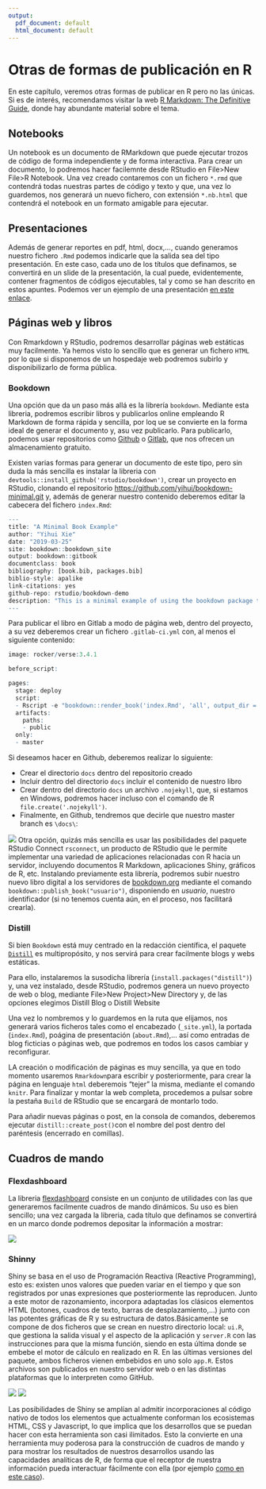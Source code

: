 ```yaml
---
output:
  pdf_document: default
  html_document: default
---
```

# Otras de formas de publicación en R {#other_pubs}

En este capítulo, veremos otras formas de publicar en R pero no las únicas. Si es de interés, recomendamos visitar la web [R Markdown: The Definitive Guide](https://bookdown.org/yihui/rmarkdown/basics.html), donde hay abundante material sobre el tema.

## Notebooks
Un notebook es un documento de RMarkdown que puede ejecutar trozos de código de forma independiente y de forma interactiva. Para crear un documento, lo podremos hacer facilemnte desde RStudio en File>New File>R Notebook. Una vez creado contaremos con un fichero `*.rmd` que contendrá todas nuestras partes de código y texto y que, una vez lo guardemos, nos generará un nuevo fichero, con extensión `*.nb.html` que contendrá el notebook en un formato amigable para ejecutar.

## Presentaciones
Además de generar reportes en pdf, html, docx,..., cuando generamos nuestro fichero `.Rmd` podemos indicarle que la salida sea del tipo presentación. En este caso, cada uno de los títulos que definamos, se convertirá en un slide de la presentación, la cual puede, evidentemente, contener fragmentos de códigos ejecutables, tal y como se han descrito en estos apuntes. Podemos ver un ejemplo de una presentación [en este enlace](https://juliomsevilla.gitlab.io/rsentinel).


## Páginas web y libros
Con Rmarkdown y RStudio, podremos desarrollar páginas web estáticas muy facilmente. Ya hemos visto lo sencillo que es generar un fichero `HTML` por lo que si disponemos de un hospedaje web podremos subirlo y disponibilizarlo de forma pública.

### Bookdown

Una opción que da un paso más allá es la librería `bookdown`. Mediante esta libreria, podremos escribir libros y publicarlos online empleando R Markdown de forma rápida y sencilla, por loq ue se convierte en la forma ideal de generar el documento y, asu vez publicarlo. Para publicarlo, podemos usar repositorios como [Github](https://github.com) o [Gitlab](https://gitlab.com/), que nos ofrecen un almacenamiento gratuito.

Existen varias formas para generar un documento de este tipo, pero sin duda la más sencilla es instalar la libreria con `devtools::install_github('rstudio/bookdown')`, crear un proyecto en RStudio, clonando el repositorio [https://github.com/yihui/bookdown-minimal.git](https://github.com/yihui/bookdown-minimal.git) y, además de generar nuestro contenido deberemos editar la cabecera del fichero `index.Rmd`:

```r

--- 
title: "A Minimal Book Example"
author: "Yihui Xie"
date: "2019-03-25"
site: bookdown::bookdown_site
output: bookdown::gitbook
documentclass: book
bibliography: [book.bib, packages.bib]
biblio-style: apalike
link-citations: yes
github-repo: rstudio/bookdown-demo
description: "This is a minimal example of using the bookdown package to write a book. The output format for this example is bookdown::gitbook."
---

```

Para publicar el libro en Gitlab a modo de página web, dentro del proyecto, a su vez deberemos crear un fichero `.gitlab-ci.yml` con, al menos el siguiente contenido:

```r

image: rocker/verse:3.4.1

before_script:

pages:
  stage: deploy
  script:
  - Rscript -e "bookdown::render_book('index.Rmd', 'all', output_dir = 'public')"
  artifacts:
    paths:
    - public
  only:
  - master

```

Si deseamos hacer en Github, deberemos realizar lo siguiente:

- Crear el directorio `docs` dentro del repositorio creado
- Incluir dentro del directorio `docs` incluir el contenido de nuestro libro
- Crear dentro del directorio `docs` un archivo `.nojekyll`, que, si estamos en Windows, podremos hacer incluso con el comando de R `file.create('.nojekyll')`.
- Finalmente, en Github, tendremos que decirle que nuestro master branch es `\docs\`:

![](https://github.com/juliomsevilla/Rpub/raw/master/images/github_bookdown.png)
Otra opción, quizás más sencilla es usar las posibilidades del paquete RStudio Connect `rsconnect`, un producto de RStudio que le permite implementar una variedad de aplicaciones relacionadas con R hacia un servidor, incluyendo documentos R Markdown, aplicaciones Shiny, gráficos de R, etc. Instalando previamente esta librería, podremos subir nuestro nuevo libro digital a los servidores de [bookdown.org](https://bookdown.org/) mediante el comando `bookdown::publish_book("usuario")`, disponiendo en *usuario*, nuestro identificador (si no tenemos cuenta aún, en el proceso, nos facilitará crearla).




### Distill
Si bien `Bookdown` está muy centrado en la redacción científica, el paquete [`Distill`](https://pkgs.rstudio.com/distill/) es multipropósito, y nos servirá para crear facilmente blogs y webs estáticas.

Para ello, instalaremos la susodicha librería (`install.packages("distill")`) y, una vez instalado, desde RStudio, podremos genera un nuevo proyecto de web o blog, mediante File>New Project>New Directory y, de las opciones elegimos Distill Blog o Distill Website

Una vez lo nombremos y lo guardemos en la ruta que elijamos, nos generará varios ficheros tales como el encabezado (`_site.yml`), la portada (`index.Rmd`), poágina de presentación (`about.Rmd`),... así como entradas de blog ficticias o páginas web, que podremos en todos los casos cambiar y reconfigurar.

LA creación o modificación de páginas es muy sencilla, ya que en todo momento usaremos `Rmarkdown`para escribir y posteriormente, para crear la página en lenguaje `html` deberemois "tejer" la misma, mediante el comando `knitr`. Para finalizar y montar la web completa, procedemos a pulsar sobre la pestaña `Build` de RStudio que se encargará de montarlo todo.

Para añadir nuevas páginas o post, en la consola de comandos, deberemos ejecutar `distill::create_post()`con el nombre del post dentro del paréntesis (encerrado en comillas).

## Cuadros de mando

### Flexdashboard 
La libreria [flexdashboard](https://rmarkdown.rstudio.com/flexdashboard/) consiste en un conjunto de utilidades con las que generaremos facilmente cuadros de mando dinámicos. Su uso es bien sencillo; una vez cargada la libreria, cada título que definamos se convertirá en un marco donde podremos depositar la información a mostrar:

![](https://github.com/juliomsevilla/Rpub/raw/master/images/flexdash.png)


### Shinny
Shiny se basa en el uso de Programación Reactiva (Reactive Programming), esto es: existen unos valores que pueden variar en el tiempo y que son registrados por unas expresiones que posteriormente las reproducen. Junto a este motor de razonamiento, incorpora adaptadas los clásicos elementos HTML (botones, cuadros de texto, barras de desplazamiento,…) junto con las potentes gráficas de R y su estructura de datos.Básicamente se compone de dos ficheros que se crean en nuestro directorio local: `ui.R`, que gestiona la salida visual y el aspecto de la aplicación y `server.R` con las instrucciones para que la misma función, siendo en esta última donde se embebe el motor de cálculo en realizado en R. En las últimas versiones del paquete, ambos ficheros vienen embebidos en uno solo `app.R`. Estos archivos son publicados en nuestro servidor web o en las distintas plataformas que lo interpreten como GitHub.

![](https://github.com/juliomsevilla/Rpub/raw/master/images/shinny1.png)
![](https://github.com/juliomsevilla/Rpub/raw/master/images/shinny2.png)

Las posibilidades de Shiny se amplían al admitir incorporaciones al código nativo de todos los elementos que actualmente conforman los ecosistemas HTML, CSS y Javascript, lo que implica que los desarrollos que se puedan hacer con esta herramienta son casi ilimitados. Esto la convierte en una herramienta muy poderosa para la construcción de cuadros de mando y para mostrar los resultados de nuestros desarrollos usando las capacidades analíticas de R, de forma que el receptor de nuestra información pueda interactuar fácilmente con ella (por ejemplo [como en este caso](https://juliomsevilla.shinyapps.io/ModeloGlobulusHuelva/)).




